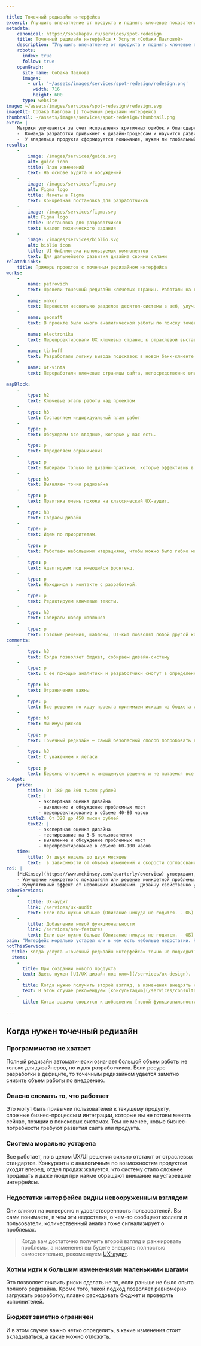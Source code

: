 ```yaml
---

title: Точечный редизайн интерфейса
excerpt: Улучшить впечатление от продукта и поднять ключевые показатели (метрики) с помощью небольших изменений в дизайне. Короткие итерации. Бережно к тому, что уже работает. План на основе опыта + аккуратные правки в нынешний дизайн интерфейса.
metadata:
    canonical: https://sobakapav.ru/services/spot-redesign
    title: Точечный редизайн интерфейса • Услуги «Собаки Павловой»
    description: "Улучшить впечатление от продукта и поднять ключевые показатели (метрики) с помощью небольших изменений в дизайне. Короткие итерации. Бережно к тому, что уже работает. План на основе опыта + аккуратные правки в нынешний дизайн интерфейса."
    robots:
      index: true
      follow: true
    openGraph:
      site_name: Собака Павлова
      images:
        - url: '~/assets/images/services/spot-redesign/redesign.png'
          width: 716
          height: 600
      type: website
image: ~/assets/images/services/spot-redesign/redesign.svg
imageAlt: Собака Павлова || Точечный редизайн интерфейса
thumbnail: ~/assets/images/services/spot-redesign/thumbnail.png
extra: |
    Метрики улучшаются за счет исправления критичных ошибок и благодаря эффекту от множества небольших изменений
    -  Команда разработки привыкнет к дизайн-процессам и научится развивать продукт своими силами.
    -  У владельца продукта сформируется понимание, нужен ли глобальный редизайн, или достаточно такого точечного рефакторинга. 
results:
    -
        image: /images/services/guide.svg
        alt: guide icon
        title: План изменений
        text: На основе аудита и обсуждений
    -
        image: /images/services/figma.svg
        alt: Figma logo
        title: Макеты в Figma
        text: Конкретная постановка для разработчиков
    -
        image: /images/services/figma.svg
        alt: Figma logo
        title: Постановка для разработчиков
        text: Аналог технического задания
    -
        image: /images/services/biblio.svg
        alt: biblio icon
        title: UI-библиотека используемых компонентов
        text: Для дальнейшего развития дизайна своими силами
relatedLinks:
    title: Примеры проектов с точечным редизайном интерфейса
works:
    -
        name: petrovich
        text: Провели точечный редизайн ключевых страниц. Работали на грани внедрения в команду.
    -
        name: onkor
        text: Перенесли несколько разделов десктоп-системы в веб, улучшив ключевые страницы.
    -
        name: geonaft
        text: В проекте было много аналитической работы по поиску точек сервисного роста для декстоп-приложения.
    -
        name: electronika
        text: Перепроектировали UX ключевых страниц к отраслевой выставке.
    -
        name: tinkoff
        text: Разработали логику вывода подсказок в новом банк-клиенте.
    -
        name: ot-vinta
        text: Переработали ключевые страницы сайта, непосредственно влияющие на конверсию.
    
mapBlock:
    -
        type: h2
        text: Ключевые этапы работы над проектом
    -
        type: h3
        text: Составляем индивидуальный план работ
    -
        type: p
        text: Обсуждаем все вводные, которые у вас есть.
    -
        type: p
        text: Определяем ограничения
    -
        type: p
        text: Выбираем только те дизайн-практики, которые эффективны в вашем случае.
    -
        type: h3
        text: Выявляем точки редизайна
    -
        type: p
        text: Практика очень похоже на классический UX-аудит.
    -
        type: h3
        text: Создаем дизайн
    -
        type: p
        text: Идем по приоритетам.
    -
        type: p
        text: Работаем небольшими итерациями, чтобы можно было гибко менять состав работ и глубину проработки.             
    -
        type: p
        text: Адаптируем под имеющийся фронтенд.
    -
        type: p
        text: Находимся в контакте с разработкой.
    -
        type: p
        text: Редактируем ключевые тексты.
    -
        type: h3
        text: Собираем набор шаблонов
    -
        type: p
        text: Готовые решения, шаблоны, UI-кит позволят любой другой команде продолжить развитие и улучшение продукта.
comments:
    -
        type: h3
        text: Когда позволяет бюджет, собираем дизайн-систему
    -
        type: p
        text: С ее помощью аналитики и разработчики смогут в определенных пределах поддерживать и развивать продукт самостоятельно.
    -
        type: h3
        text: Ограничения важны
    -
        type: p
        text: Все решения по ходу проекта принимаем исходя из бюджета и приоритетов.
    -
        type: h3
        text: Минимум рисков
    -
        type: p
        text: Точечный редизайн — самый безопасный способ попробовать дизайн, не ставя под угрозу работоспособность системы или продукта.
    -
        type: h3
        text: С уважением к легаси
    -
        type: p
        text: Бережно относимся к имеющемуся решению и не пытаемся все переделать.
budget:
    price:
        title: От 180 до 300 тысяч рублей
        text: |
            - экспертная оценка дизайна
            - выявление и обсуждение проблемных мест
            - перепроектирование в объеме 40-80 часов
        title2: От 320 до 450 тысяч рублей
        text2: |
            - экспертная оценка дизайна
            - тестирование на 3-5 пользователях
            - выявление и обсуждение проблемных мест
            - перепроектирование в объеме 60-100 часов
    time:
        title: От двух недель до двух месяцев
        text:  в зависимости от объема изменений и скорости согласования
roi: |
    [McKinsey](https://www.mckinsey.com/quarterly/overview) утверждают, что инвестиции в дизайн в целом позволяют компаниям [добиться существенного эффекта](https://www.mckinsey.com/capabilities/mckinsey-design/our-insights/the-business-value-of-design). Применительно к точечному редизайну мы можем выделить следующее.
    - Улучшение конкретного показателя или решение конкретной проблемы. Например, более выгодно представлять продукт на выставках, повысить конверсию, снизить порог вхождения, ускорить работу оператора и снизить количество ошибок, уменьшить затраты на обучение новых специалистов и т.д.
    - Кумулятивный эффект от небольших изменений. Дизайну свойственно устаревать. Продукт, как любая система, требует внимания, поддержки, исправления ошибок, до которых не было дела раньше. Влияние каждого микроизменения может быть ничтожным, но такие изменения в сумме дают качественные рост или как минимум позволяют поддерживать систему в рамках отраслевых стандартов.
otherServices:
    - 
        title: UX-аудит
        link: /services/ux-audit
        text: Если вам нужно меньше (Описание никуда не годится. - ОБ)
    - 
        title: Добавление новой функциональности
        link: /services/new-features
        text: Если вам нужно больше (Описание никуда не годится. - ОБ)
pain: "Интерфейс морально устарел или в нем есть небольше недостатки. Но полностью переделать его нельзя: страшно сломать существующие процессы, не хватает программистов, слишком дорого и т.п."
notThisService:
  title: Когда услуга «Точечный редизайн интерфейса» точно не подходит?
  items:
    -
      title: При создании нового продукта
      text: Здесь нужен [UI/UX дизайн под ключ](/services/ux-design).
    -
      title: Когда нужно получить второй взгляд, а изменения внедрять самостоятельно или позднее
      text: В этом случае рекомендуем [консультацию](/services/consultation) или [аудит](/services/ux-audit).
    -
      title: Когда задача сводится к добавлению [новой функциональности](/services/new-features).

---
```


## Когда нужен точечный редизайн

### Программистов не хватает

Полный редизайн автоматически означает большой объем работы не только для дизайнеров, но и для разработчиков. Если ресурс разработки в дефиците, то точечным редизайном удается заметно снизить объем работы по внедрению.

### Опасно сломать то, что работает

Это могут быть привычки пользователей к текущему продукту, сложные бизнес-процессы и интеграции, которые вы не готовы менять сейчас, позиции в поисковых системах. Тем не менее, новые бизнес-потребности требуют развития сайта или продукта.

### Система морально устарела

Все работает, но в целом UX/UI решения сильно отстают от отраслевых стандартов. Конкуренты с аналогичным по возможностям продуктом уходят вперед, отдел продаж жалуется, что систему стало сложнее продавать и даже люди при найме обращают внимание на устаревшие интерфейсы. 

### Недостатки интерфейса видны невооруженным взглядом

Они влияют на конверсию и удовлетворенность пользователей. Вы сами понимаете, в чем эти недостатки, о чем-то сообщают коллеги и пользователи, количественный анализ тоже сигнализирует о проблемах.

> Когда вам достаточно получить второй взгляд и ранжировать проблемы, а изменения вы будете внедрять полностью самостоятельно, рекомендуем [UX-аудит](/services/audit).

### Хотим идти к большим изменениями маленькими шагами

Это позволяет снизить риски сделать не то, если раньше не было опыта полного редизайна. Кроме того, такой подход позволяет равномерно загружать разработку, плавно расходовать бюджет и проверять исполнителей. 

### Бюджет заметно ограничен

И в этом случае важно четко определить, в какие изменения стоит вкладываться, а какие можно отложить.
